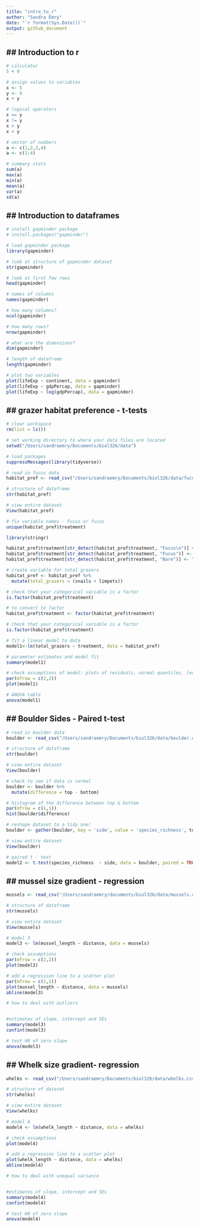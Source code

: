 ```yaml
---
title: "intro_to_r"
author: "Sandra Emry"
date: "`r format(Sys.Date())`" 
output: github_document
---
```


## Introduction to r
----------------------------------------------------------------------

```r

# calculator
5 + 9

# assign values to variables
x <- 5
y <- 9
x + y

# logical operators
x == y
x != y
x > y
x < y

# vector of numbers
a <- c(1,2,3,4)
a <- c(1:4)

# summary stats
sum(a)
max(a)
min(a)
mean(a)
var(a)
sd(a)

```

## Introduction to dataframes
----------------------------------------------------------------------

```r
# install gapminder package 
# install.packages("gapminder")

# load gapminder package
library(gapminder)

# look at structure of gapminder dataset
str(gapminder)

# look at first few rows
head(gapminder)

# names of columns
names(gapminder)

# how many columns?
ncol(gapminder)

# how many rows?
nrow(gapminder)

# what are the dimensions?
dim(gapminder)

# length of dataframe
length(gapminder)

# plot two variables
plot(lifeExp ~ continent, data = gapminder)
plot(lifeExp ~ gdpPercap, data = gapminder)
plot(lifeExp ~ log(gdpPercap), data = gapminder)

```

## grazer habitat preference - t-tests
----------------------------------------------------------------------
```r
# clear workspace
rm(list = ls())

# set working directory to where your data files are located
setwd("/Users/sandraemry/Documents/biol326/data")

# load packages
suppressMessages(library(tidyverse))

# read in fucus data
habitat_pref <- read_csv("/Users/sandraemry/Documents/biol326/data/fucus.csv")

# structure of dataframe
str(habitat_pref)

# view entire dataset
View(habitat_pref)

# fix variable names - Fucus or fucus
unique(habitat_pref$treatment)

library(stringr)

habitat_pref$treatment[str_detect(habitat_pref$treatment, "Fucus\n")] <- "fucus"
habitat_pref$treatment[str_detect(habitat_pref$treatment, "Fucus")] <- "fucus"
habitat_pref$treatment[str_detect(habitat_pref$treatment, "Bare")] <- "bare"

# create variable for total grazers
habitat_pref <- habitat_pref %>% 
  mutate(total_grazers = (snails + limpets))

# check that your categorical variable is a factor
is.factor(habitat_pref$treatment)

# to convert to factor
habitat_pref$treatment <- factor(habitat_pref$treatment)

# check that your categorical variable is a factor
is.factor(habitat_pref$treatment)

# fit a linear model to data
model1<-lm(total_grazers ~ treatment, data = habitat_pref)

# parameter estimates and model fit
summary(model1)    

# check assumptions of model: plots of residuals, normal quantiles, leverage
par(mfrow = c(2,2))
plot(model1)

# ANOVA table
anova(model1)
```

## Boulder Sides - Paired t-test
----------------------------------------------------------------------
```r
# read in boulder data
boulder <- read_csv("/Users/sandraemry/Documents/biol326/data/boulder.csv")

# structure of dataframe
str(boulder)

# view entire dataset
View(boulder)

# check to see if data is normal
boulder <- boulder %>% 
  mutate(difference = top - bottom)

# histogram of the difference between top & bottom 
par(mfrow = c(1,1))
hist(boulder$difference)

# reshape dataset to a tidy one!
boulder <- gather(boulder, key = 'side', value = 'species_richness', top, bottom)

# view entire dataset
View(boulder)

# paired t - test
model2 <- t.test(species_richness  ~ side, data = boulder, paired = TRUE)

```

## mussel size gradient - regression 
----------------------------------------------------------------------
```r
mussels <- read_csv("/Users/sandraemry/documents/biol326/data/mussels.csv")

# structure of dataframe
str(mussels)

# view entire dataset
View(mussels)

# model 3
model3 <- lm(mussel_length ~ distance, data = mussels)

# check assumptions
par(mfrow = c(2,2))
plot(model3)

# add a regression line to a scatter plot
par(mfrow = c(1,1))
plot(mussel_length ~ distance, data = mussels)
abline(model3)

# how to deal with outliers 


#estimates of slope, intercept and SEs
summary(model3)
confint(model3)

# test H0 of zero slope 
anova(model3)

```

## Whelk size gradient- regression
----------------------------------------------------------------------
```r
whelks <- read_csv("/Users/sandraemry/Documents/biol326/data/whelks.csv")

# structure of dataset
str(whelks)

# view entire dataset
View(whelks)

# model 4
model4 <- lm(whelk_length ~ distance, data = whelks)

# check assumptions
plot(model4)

# add a regression line to a scatter plot
plot(whelk_length ~ distance, data = whelks)
abline(model4)

# how to deal with unequal variance 


#estimates of slope, intercept and SEs
summary(model4)
confint(model4)

# test H0 of zero slope 
anova(model4)
```


